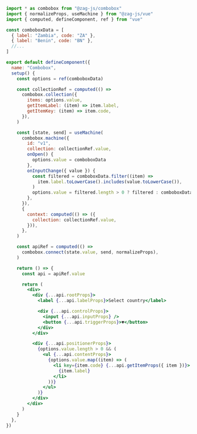 ```jsx
import * as combobox from "@zag-js/combobox"
import { normalizeProps, useMachine } from "@zag-js/vue"
import { computed, defineComponent, ref } from "vue"

const comboboxData = [
  { label: "Zambia", code: "ZA" },
  { label: "Benin", code: "BN" },
  //...
]

export default defineComponent({
  name: "Combobox",
  setup() {
    const options = ref(comboboxData)

    const collectionRef = computed(() =>
      combobox.collection({
        items: options.value,
        getItemLabel: (item) => item.label,
        getItemKey: (item) => item.code,
      }),
    )

    const [state, send] = useMachine(
      combobox.machine({
        id: "v1",
        collection: collectionRef.value,
        onOpen() {
          options.value = comboboxData
        },
        onInputChange({ value }) {
          const filtered = comboboxData.filter((item) =>
            item.label.toLowerCase().includes(value.toLowerCase()),
          )
          options.value = filtered.length > 0 ? filtered : comboboxData
        },
      }),
      {
        context: computed(() => ({
          collection: collectionRef.value,
        })),
      },
    )

    const apiRef = computed(() =>
      combobox.connect(state.value, send, normalizeProps),
    )

    return () => {
      const api = apiRef.value

      return (
        <div>
          <div {...api.rootProps}>
            <label {...api.labelProps}>Select country</label>

            <div {...api.controlProps}>
              <input {...api.inputProps} />
              <button {...api.triggerProps}>▼</button>
            </div>
          </div>

          <div {...api.positionerProps}>
            {options.value.length > 0 && (
              <ul {...api.contentProps}>
                {options.value.map((item) => (
                  <li key={item.code} {...api.getItemProps({ item })}>
                    {item.label}
                  </li>
                ))}
              </ul>
            )}
          </div>
        </div>
      )
    }
  },
})
```

